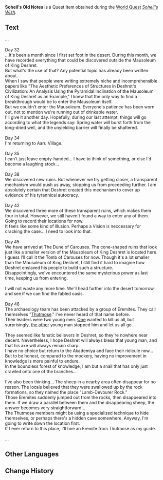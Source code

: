 {{Item Infobox
|id           = 101991
|image        = Item Soheil's Old Notes.png
|type         = Quest Items
|description  = These are the notes left by Soheil, an Akademiya researcher, who entered the desert to study when he was young. They look very old, but they are not crinkled.
|source1      = [[Soheil's Wish]]
}}
'''Soheil's Old Notes''' is a Quest Item obtained during the [[World Quest]] ''[[Soheil's Wish]]''.

==Text==
...<br /><br />
Day 32<br />
...It's been a month since I first set foot in the desert. During this month, we have recorded everything that could be discovered outside the Mausoleum of King Deshret.<br />
But what's the use of that? Any potential topic has already been written about.<br />
When I saw that people were writing extremely niche and incomprehensible papers like "The Aesthetic Preferences of Structures in Deshret's Civilization: An Analysis Using the Pyramidal Inclination of the Mausoleum of King Deshret as an Example," I knew that the only way to find a breakthrough would be to enter the Mausoleum itself.<br />
But we couldn't enter the Mausoleum. Everyone's patience has been worn out, not to mention we're running out of drinkable water.<br />
I'll give it another day. Hopefully, during our last attempt, things will go according to what the legends say: Spring water will burst forth from the long-dried well, and the unyielding barrier will finally be shattered.<br /><br />
Day 34<br />
I'm returning to Aaru Village.<br /><br />
Day 35<br />
I can't just leave empty-handed... I have to think of something, or else I'd become a laughing stock...<br /><br />
Day 38<br />
We discovered new ruins. But whenever we try getting closer, a transparent mechanism would push us away, stopping us from proceeding further.
I am absolutely certain that Deshret created this mechanism to cover up evidence of his tyrannical autocracy.<br /><br />
Day 42<br />
We discovered three more of these transparent ruins, which makes them four in total. However, we still haven't found a way to enter any of them. Going to record their locations for now.<br />
It feels like some kind of illusion. Perhaps a Vision is neccessary for cracking the case... I need to look into that.<br /><br />
Day 45<br />
We have arrived at The Dune of Carouses. The cone-shaped ruins that look just like a smaller version of the Mausoleum of King Deshret is located here. I guess I'll call it the Tomb of Carouses for now. Though it's a lot smaller than the Mausoleum of King Deshret, I still find it hard to imagine how Deshret enslaved his people to build such a structure.<br />
Disappointingly, we've encountered the same mysterious power as last time, keeping us from entering.<br /><br />
I will not waste any more time. We'll head further into the desert tomorrow and see if we can find the fabled oasis.<br /><br />
Day 46<br />
The archaeology team has been attacked by a group of Eremites. They call themselves "[[Thutmose]]." I've never heard of that name before.<br />
Their leaders were two young men. [[Samail|One]] wanted to kill us all, but surprisingly, [[Jebrael|the other]] young man stopped him and let us all go.<br /><br />
They seemed like fanatic believers in Deshret, so they're nowhere near decent. Nevertheless, I hope Deshret will always bless that young man, and that his axe will always remain sharp.<br />
I have no choice but return to the Akademiya and face their ridicule now... But to be honest, compared to the mockery, having no improvement in knowledge is more painful to endure.<br />
In the boundless forest of knowledge, I am but a snail that has only just crawled onto one of the branches...<br /><br />
I've also been thinking... The sheep in a nearby area often disappear for no reason. The locals believed that they were swallowed up by the rock formations, so they named the place "Lamb-Devourer Rock."<br />
Those Eremites suddenly jumped out from the rocks, then disappeared into them. If we draw a parallel between them and the disappearing sheep, the answer becomes very straightforward...<br />
The Thutmose members might be using a specialized technique to hide themselves, or perhaps there's a hidden cave somewhere. Anyway, I'm going to write down the location first.<br />
If I ever return to this place, I'll hire an Eremite from Thutmose as my guide.<br /><br />
...

==Other Languages==
{{Other Languages
|default_hidden = 1
|en      = Soheil's Old Notes
|zhs     = 索赫尔的考古笔记
|zhs_rm  = Suǒhè'ěr de Kǎogǔ Bǐjì
|zht     = 索赫爾的考古筆記
|zht_rm  = Suǒhè'ěr de Kǎogǔ Bǐjì
|ja      = ソヘイルの考古ノート
|ja_rm   = Soheiru no Kouko Nooto
|ko      = 소헤일의 고고학 노트
|ko_rm   = Soheil-ui Gogohak Noteu
|es      = Notas arqueológicas de Soheil
|fr      = Notes archéologiques de Soheil
|ru      = Археологические заметки Сохейля
|th      = บันทึกสำรวจทางโบราณคดีของ Soheil
|th_rm   = 
|vi      = Ghi Chép Khảo Cổ Của Soheil
|de      = Soheils archäologische Notizen
|id      = Catatan Arkeologi Soheil
|pt      = Notas Arqueológicas de Soheil
|tr      = Soheil'in Eski Notları
|it      = Vecchi appunti di Soheil
}}

==Change History==
{{Change History|3.1}}